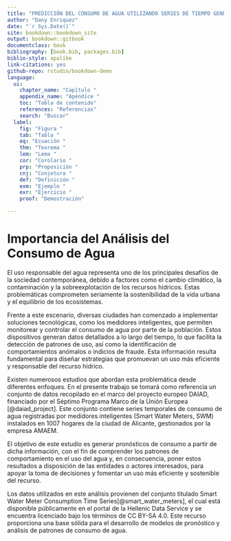 ```yaml
--- 
title: "PREDICCIÓN DEL CONSUMO DE AGUA UTILIZANDO SERIES DE TIEMPO GENERADAS POR MEDIDORES INTELIGENTES"
author: "Dany Enriquez"
date: "`r Sys.Date()`"
site: bookdown::bookdown_site
output: bookdown::gitbook
documentclass: book
bibliography: [book.bib, packages.bib]
biblio-style: apalike
link-citations: yes
github-repo: rstudio/bookdown-demo
language:
  ui:
    chapter_name: "Capítulo "
    appendix_name: "Apéndice "
    toc: "Tabla de contenido"
    references: "Referencias"
    search: "Buscar"
  label:
    fig: "Figura "
    tab: "Tabla "
    eq: "Ecuación "
    thm: "Teorema "
    lem: "Lema "
    cor: "Corolario "
    prp: "Proposición "
    cnj: "Conjetura "
    def: "Definición "
    exm: "Ejemplo "
    exr: "Ejercicio "
    proof: "Demostración"

---
```


# Importancia del Análisis del Consumo de Agua

El uso responsable del agua representa uno de los principales desafíos de la sociedad contemporánea, debido a factores como el cambio climático, la contaminación y la sobreexplotación de los recursos hídricos. Estas problemáticas comprometen seriamente la sostenibilidad de la vida urbana y el equilibrio de los ecosistemas.

Frente a este escenario, diversas ciudades han comenzado a implementar soluciones tecnológicas, como los medidores inteligentes, que permiten monitorear y controlar el consumo de agua por parte de la población. Estos dispositivos generan datos detallados a lo largo del tiempo, lo que facilita la detección de patrones de uso, así como la identificación de comportamientos anómalos o indicios de fraude. Esta información resulta fundamental para diseñar estrategias que promuevan un uso más eficiente y responsable del recurso hídrico.

Existen numerosos estudios que abordan esta problemática desde diferentes enfoques. En el presente trabajo se tomará como referencia un conjunto de datos recopilado en el marco del proyecto europeo DAIAD, financiado por el Séptimo Programa Marco de la Unión Europea [@daiad_project]. Este conjunto contiene series temporales de consumo de agua registradas por medidores inteligentes (Smart Water Meters, SWM) instalados en 1007 hogares de la ciudad de Alicante, gestionados por la empresa AMAEM.

El objetivo de este estudio es generar pronósticos de consumo a partir de dicha información, con el fin de comprender los patrones de comportamiento en el uso del agua y, en consecuencia, poner estos resultados a disposición de las entidades o actores interesados, para apoyar la toma de decisiones y fomentar un uso más eficiente y sostenible del recurso.

Los datos utilizados en este análisis provienen del conjunto titulado Smart Water Meter Consumption Time Series[@smart_water_meters], el cual está disponible públicamente en el portal de la Hellenic Data Service y se encuentra licenciado bajo los términos de CC BY-SA 4.0. Este recurso proporciona una base sólida para el desarrollo de modelos de pronóstico y análisis de patrones de consumo de agua.

